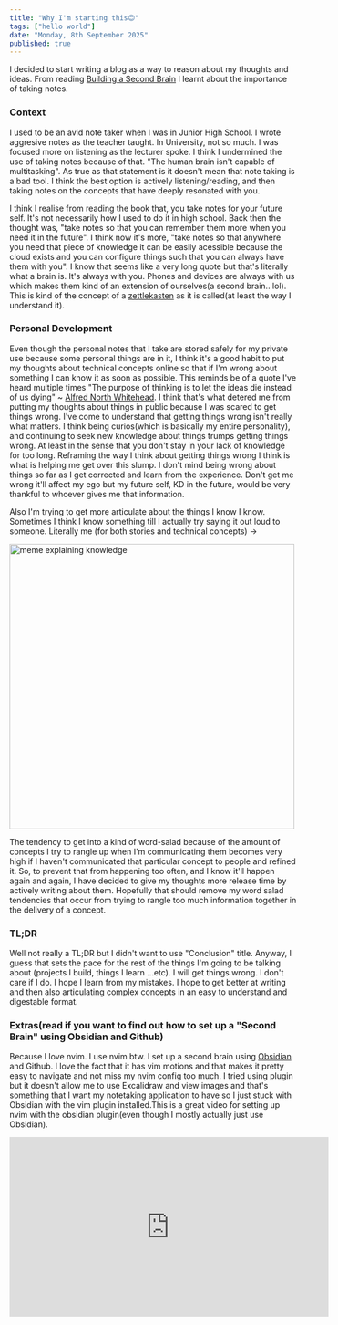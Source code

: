 ```yaml
---
title: "Why I'm starting this😊"
tags: ["hello world"]
date: "Monday, 8th September 2025"
published: true 
---
```


I decided to start writing a blog as a way to reason about my thoughts and ideas. 
From reading <a href="https://www.buildingasecondbrain.com/" className="text-[#18A34B]">Building a Second Brain</a> I learnt about the importance of taking notes. 

### Context
I used to be an avid note taker when I was in Junior High School. I wrote aggresive notes as the teacher taught. In University, not so much. I was focused more on listening as the lecturer spoke. I think I undermined the use of taking notes because of that. "The human brain isn't capable of multitasking". As true as that statement is it doesn't mean that note taking is a bad tool. I think the best option is actively listening/reading, and then taking notes on the concepts that have deeply resonated with you.

I think I realise from reading the book that, you take notes for your future self. It's not necessarily how I used to do it in high school. 
Back then the thought was, "take notes so that you can remember them more when you need it in the future". I think now it's more, "take notes so that anywhere you need that piece of knowledge it can be easily acessible because the cloud exists and you can configure things such that you can always have them with you". I know that seems like a very long quote but that's literally what a brain is. It's always with you. Phones and devices are always with us which makes them kind of an extension of ourselves(a second brain.. lol). This is kind of the concept of a <a href="https://zenkit.com/en/blog/a-beginners-guide-to-the-zettelkasten-method/" className= "text-[#18A34B]">zettlekasten</a> as it is called(at least the way I understand it). 

### Personal Development
Even though the personal notes that I take are stored safely for my private use because some personal things are in it, I think it's a good habit to put my thoughts about technical concepts online so that if I'm wrong about something I can know it as soon as possible. This reminds be of a quote I've heard multiple times "The purpose of thinking is to let the ideas die instead of us dying" ~ 
<a href="https://www.goodreads.com/quotes/10092515-the-purpose-of-thinking-is-to-let-the-ideas-die" className="text-[#18A34B]">Alfred North Whitehead</a>. I think that's what detered me from putting my thoughts about things in public because I was scared to get things wrong. I've come to understand that getting things wrong isn't really what matters. I think being curios(which is basically my entire personality), and continuing to seek new knowledge about things trumps getting things wrong. At least in the sense that you don't stay in your lack of knowledge for too long. Reframing the way I think about getting things wrong I think is what is helping me get over this slump. I don't mind being wrong about things so far as I get corrected and learn from the experience. Don't get me wrong it'll affect my ego but my future self, KD in the future, would be very thankful to whoever gives me that information. 

Also I'm trying to get more articulate about the things I know I know. Sometimes I think I know something till I actually try saying it out loud to someone. Literally me (for both stories and technical concepts) -> 

<div className="flex justify-center">
<img src="/blog/meme_explaining_knowledge.jpeg" alt="meme explaining knowledge" width="500" />
</div>

The tendency to get into a kind of word-salad because of the amount of concepts I try to rangle up when I'm communicating them becomes very high if I haven't communicated that particular concept to people and refined it. So, to prevent that from happening too often, and I know it'll happen again and again, I have decided to give my thoughts more release time by actively writing about them. Hopefully that should remove my word salad tendencies that occur from trying to rangle too much information together in the delivery of a concept.


### TL;DR
Well not really a TL;DR but I didn't want to use "Conclusion" title. Anyway, I guess that sets the pace for the rest of the things I'm going to be talking about (projects I build, things I learn ...etc). I will get things wrong. I don't care if I do. I hope I learn from my mistakes. I hope to get better at writing and then also articulating complex concepts in an easy to understand and digestable format. 


### Extras(read if you want to find out how to set up a "Second Brain" using Obsidian and Github)
Because I love nvim. I use nvim btw. I set up a second brain using <a href="https://obsidian.md/" className="text-[#18A34B]">Obsidian</a> and Github. I love the fact that it has vim motions and that makes it pretty easy to navigate and not miss my nvim config too much. I tried using <a href="https://github.com/epwalsh/obsidian.nvim" className="text-[#18A34B]"> </a> plugin but it doesn't allow me to use Excalidraw and view images and that's something that I want my notetaking application to have so I just stuck with Obsidian with the vim plugin installed.This is a great video for setting up nvim with the obsidian plugin(even though I mostly actually just use Obsidian). 
<div className="flex justify-center">
<iframe width="560" height="315" src="https://www.youtube.com/embed/1Lmyh0YRH-w?si=lEEhsvUTkyIlrrge" title="YouTube video player" frameBorder="0" allow="accelerometer; autoplay; clipboard-write; encrypted-media; gyroscope; picture-in-picture; web-share" referrerPolicy="strict-origin-when-cross-origin" allowFullScreen></iframe>
</div>

